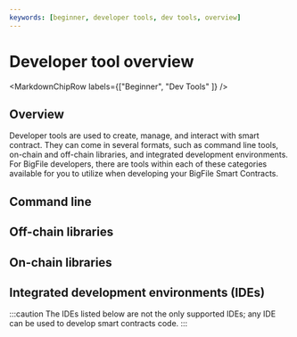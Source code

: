 ```yaml
---
keywords: [beginner, developer tools, dev tools, overview]
---
```



# Developer tool overview

<MarkdownChipRow labels={["Beginner", "Dev Tools" ]} />

## Overview

Developer tools are used to create, manage, and interact with smart contract. They can come in several formats, such as command line tools, on-chain and off-chain libraries, and integrated development environments. For BigFile developers, there are tools within each of these categories available for you to utilize when developing your BigFile Smart Contracts.

## Command line

## Off-chain libraries

## On-chain libraries

## Integrated development environments (IDEs)

:::caution
The IDEs listed below are not the only supported IDEs; any IDE can be used to develop smart contracts code.
:::